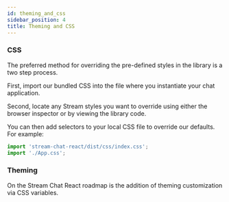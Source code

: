 ```yaml
---
id: theming_and_css
sidebar_position: 4
title: Theming and CSS
---
```


### CSS

The preferred method for overriding the pre-defined styles in the library is a two step process.

First, import our bundled CSS into the file where you instantiate your chat application.

Second, locate any Stream styles you want to override using either the browser inspector or by viewing the library code.

You can then add selectors to your local CSS file to override our defaults. For example:

```jsx
import 'stream-chat-react/dist/css/index.css';
import './App.css';
```

### Theming

On the Stream Chat React roadmap is the addition of theming customization via CSS variables.